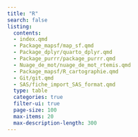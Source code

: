 ```yaml
---
title: "R"
search: false
listing:
  contents: 
  - index.qmd
  - Package_mapsf/map_sf.qmd
  - Package_dplyr/quarto_dplyr.qmd
  - Package_purrr/package_purrr.qmd
  - Nuage_de_mot/nuage_de_mot_rtemis.qmd
  - Package_mapsf/R_cartographie.qmd
  - Git/git.qmd
  - SAS/fiche_import_SAS_format.qmd
  type: table
  categories: true
  filter-ui: true
  page-size: 100
  max-items: 20
  max-description-length: 300
---
```

